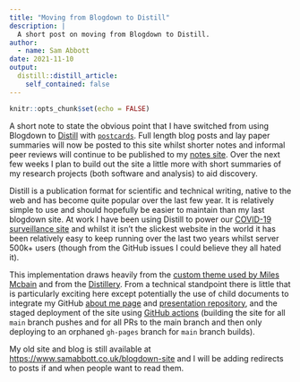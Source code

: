 ```yaml
---
title: "Moving from Blogdown to Distill"
description: |
  A short post on moving from Blogdown to Distill.
author:
  - name: Sam Abbott
date: 2021-11-10
output:
  distill::distill_article:
    self_contained: false
---
```



```r
knitr::opts_chunk$set(echo = FALSE)
```

A short note to state the obvious point that I have switched from using Blogdown to [Distill](https://rstudio.github.io/distill/) with [`postcards`](https://github.com/seankross/postcards). Full length blog posts and lay paper summaries will now be posted to this site whilst shorter notes and informal peer reviews will continue to be published to my [notes site](https://notes.samabbott.co.uk). Over the next few weeks I plan to build out the site a little more with short summaries of my research projects (both software and analysis) to aid discovery.

Distill is a publication format for scientific and technical writing, native to the web and has become quite popular over the last few year. It is relatively simple to use and should hopefully be easier to maintain than my last blogdown site. At work I have been using Distill to power our [COVID-19 surveillance site](https://epiforecasts.io/covid) and whilst it isn't the slickest website in the world it has been relatively easy to keep running over the last two years whilst server 500k+ users (though from the GitHub issues I could believe they all hated it). 

This implementation draws heavily from the [custom theme used by Miles Mcbain](https://www.milesmcbain.com) and from the [Distillery](https://distillery.rbind.io). From a technical standpoint there is little that is particularly exciting here except potentially the use of child documents to integrate my GitHub [about me page](https://github.com/seabbs/seabbs.github.io/blob/main/about.Rmd#L21) and [presentation repository](https://github.com/seabbs/seabbs.github.io/blob/main/talks.Rmd#L7), and the staged deployment of the site using [GitHub actions](https://github.com/seabbs/seabbs.github.io/blob/main/.github/workflows/render-site.yaml) (building the site for all `main` branch pushes and for all PRs to the main branch and then only deploying to an orphaned `gh-pages` branch for `main` branch builds). 

My old site and blog is still available at [https://www.samabbott.co.uk/blogdown-site](https://www.samabbott.co.uk/blogdown-site) and I will be adding redirects to posts if and when people want to read them.

